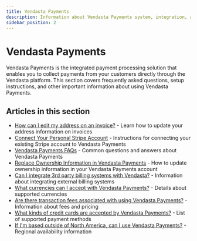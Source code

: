 ```yaml
---
title: Vendasta Payments
description: Information about Vendasta Payments system, integration, and frequently asked questions
sidebar_position: 2
---
```


# Vendasta Payments

Vendasta Payments is the integrated payment processing solution that enables you to collect payments from your customers directly through the Vendasta platform. This section covers frequently asked questions, setup instructions, and other important information about using Vendasta Payments.

## Articles in this section

- [How can I edit my address on an invoice?](/administration/platform-settings/vendasta-payments/how-can-i-edit-my-address-on-an-invoice) - Learn how to update your address information on invoices
- [Connect Your Personal Stripe Account](/administration/platform-settings/vendasta-payments/connect-your-personal-stripe-account) - Instructions for connecting your existing Stripe account to Vendasta Payments
- [Vendasta Payments FAQs](/administration/platform-settings/vendasta-payments/vendasta-payments-faqs) - Common questions and answers about Vendasta Payments
- [Replace Ownership Information in Vendasta Payments](/administration/platform-settings/vendasta-payments/replace-ownership-information) - How to update ownership information in your Vendasta Payments account
- [Can I integrate 3rd party billing systems with Vendasta?](/administration/platform-settings/vendasta-payments/can-i-integrate-3rd-party-billing-systems-with-vendasta) - Information about integrating external billing systems
- [What currencies can I accept with Vendasta Payments?](/administration/platform-settings/vendasta-payments/what-currencies-can-i-accept-with-vendasta-payments) - Details about supported currencies
- [Are there transaction fees associated with using Vendasta Payments?](/administration/platform-settings/vendasta-payments/are-there-transaction-fees-associated-with-using-vendasta-payments) - Information about fees and pricing
- [What kinds of credit cards are accepted by Vendasta Payments?](/administration/platform-settings/vendasta-payments/what-kinds-of-credit-cards-are-accepted-by-vendasta-payments) - List of supported payment methods
- [If I'm based outside of North America, can I use Vendasta Payments?](/administration/platform-settings/vendasta-payments/if-im-based-outside-of-north-america-can-i-use-vendasta-payments) - Regional availability information